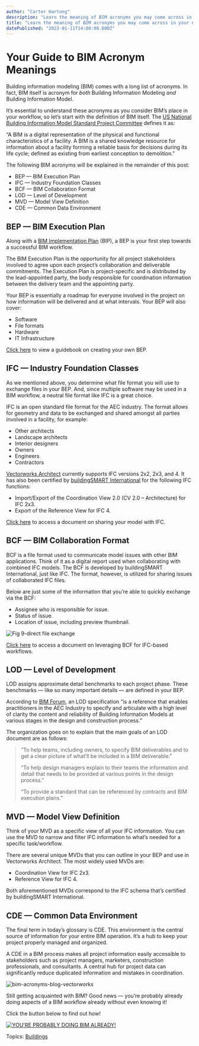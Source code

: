 ```yaml
---
author: "Carter Hartong"
description: "Learn the meaning of BIM acronyms you may come across in your next architectural design project."
title: "Learn the meaning of BIM acronyms you may come across in your next architectural design project." 
datePublished: "2022-01-11T14:00:00.000Z"
---
```

# Your Guide to BIM Acronym Meanings

Building information modeling (BIM) comes with a long list of acronyms. In fact, BIM itself is acronym for _both_ Building Information Modeling _and_ Building Information Model.

It’s essential to understand these acronyms as you consider BIM’s place in your workflow, so let’s start with the definition of BIM itself. The [US National Building Information Model Standard Project Committee](https://www.nationalbimstandard.org/) defines it as: 

“A BIM is a digital representation of the physical and functional characteristics of a facility. A BIM is a shared knowledge resource for information about a facility forming a reliable basis for decisions during its life cycle; defined as existing from earliest conception to demolition.”

The following BIM acronyms will be explained in the remainder of this post:

* BEP — BIM Execution Plan
* IFC — Industry Foundation Classes
* BCF — BIM Collaboration Format
* LOD — Level of Development
* MVD — Model View Definition
* CDE — Common Data Environment

## BEP — BIM Execution Plan

Along with a [BIM Implementation Plan](../../../net/vectorworks/blog/4-keys-to-successful-data-modeling-implementation.html) (BIP), a BEP is your first step towards a successful BIM workflow.

The BIM Execution Plan is the opportunity for all project stakeholders involved to agree upon each project’s collaboration and deliverable commitments. The Execution Plan is project-specific and is distributed by the lead-appointed party, the body responsible for coordination information between the delivery team and the appointing party. 

Your BEP is essentially a roadmap for everyone involved in the project on how information will be delivered and at what intervals. Your BEP will also cover:

* Software
* File formats
* Hardware
* IT Infrastructure

[Click here](https://www.vectorworks.net/ebooks/BIM-Execution-Guide) to view a guidebook on creating your own BEP.

## IFC — Industry Foundation Classes 

As we mentioned above, you determine what file format you will use to exchange files in your BEP. And, since multiple software may be used in a BIM workflow, a neutral file format like IFC is a great choice.

IFC is an open standard file format for the AEC industry. The format allows for geometry and data to be exchanged and shared amongst all parties involved in a facility, for example:

* Other architects
* Landscape architects
* Interior designers
* Owners
* Engineers
* Contractors

[Vectorworks Architect](https://www.vectorworks.net/architect) currently supports IFC versions 2x2, 2x3, and 4\. It has also been certified by [buildingSMART International](https://www.buildingsmart.org/) for the following IFC functions:

* Import/Export of the Coordination View 2.0 (CV 2.0 – Architecture) for IFC 2x3.
* Export of the Reference View for IFC 4.

[Click here](https://university.vectorworks.net/course/view.php?id=79) to access a document on sharing your model with IFC.

## BCF — BIM Collaboration Format

BCF is a file format used to communicate model issues with other BIM applications. Think of it as a digital report used when collaborating with combined IFC models. The BCF is developed by buildingSMART International, just like IFC. The format, however, is utilized for sharing issues of collaborated IFC files. 

Below are just some of the information that you’re able to quickly exchange via the BCF:

* Assignee who is responsible for issue.
* Status of issue.
* Location of issue, including preview thumbnail.

![Fig 9-direct file exchange](https://blog.vectorworks.net/hs-fs/hubfs/Blog%20Images/220104_BIM%20Acronym/Fig%209-direct%20file%20exchange.png?width=1440&name=Fig%209-direct%20file%20exchange.png)

[Click here](https://university.vectorworks.net/course/view.php?id=222) to access a document on leveraging BCF for IFC-based workflows.

## LOD — Level of Development

LOD assigns approximate detail benchmarks to each project phase. These benchmarks — like so many important details — are defined in your BEP.

According to [BIM Forum](https://bimforum.org/LOD/), an LOD specification “is a reference that enables practitioners in the AEC Industry to specify and articulate with a high level of clarity the content and reliability of Building Information Models at various stages in the design and construction process.”

The organization goes on to explain that the main goals of an LOD document are as follows:

> “To help teams, including owners, to specify BIM deliverables and to get a clear picture of what’ll be included in a BIM deliverable.”
> 
> “To help design managers explain to their teams the information and detail that needs to be provided at various points in the design process.”
> 
> “To provide a standard that can be referenced by contracts and BIM execution plans.”

## MVD — Model View Definition

Think of your MVD as a specific view of all your IFC information. You can use the MVD to narrow and filter IFC information to what’s needed for a specific task/workflow.

There are several unique MVDs that you can outline in your BEP and use in Vectorworks Architect. The most widely used MVDs are:

* Coordination View for IFC 2x3.
* Reference View for IFC 4.

Both aforementioned MVDs correspond to the IFC schema that’s certified by buildingSMART International.

## CDE — Common Data Environment

The final term in today’s glossary is CDE. This environment is the central source of information for your entire BIM operation. It’s a hub to keep your project properly managed and organized.

A CDE in a BIM process makes all project information easily accessible to stakeholders such as project managers, marketers, construction professionals, and consultants. A central hub for project data can significantly reduce duplicated information and mistakes in coordination.

![bim-acronyms-blog-vectorworks](https://blog.vectorworks.net/hs-fs/hubfs/Blog%20Images/220104_BIM%20Acronym/bim-acronyms-blog-vectorworks.jpg?width=1440&name=bim-acronyms-blog-vectorworks.jpg)

Still getting acquainted with BIM? Good news — you’re probably already doing aspects of a BIM workflow already without even knowing it!

Click the button below to find out how!

[![YOU'RE PROBABLY DOING BIM ALREADY!](https://no-cache.hubspot.com/cta/default/3018241/0fc13565-7459-4088-9b0a-22bd9b781aa4.png)](https://cta-redirect.hubspot.com/cta/redirect/3018241/0fc13565-7459-4088-9b0a-22bd9b781aa4) 

 Topics: [Buildings](https://blog.vectorworks.net/topic/buildings) 

 